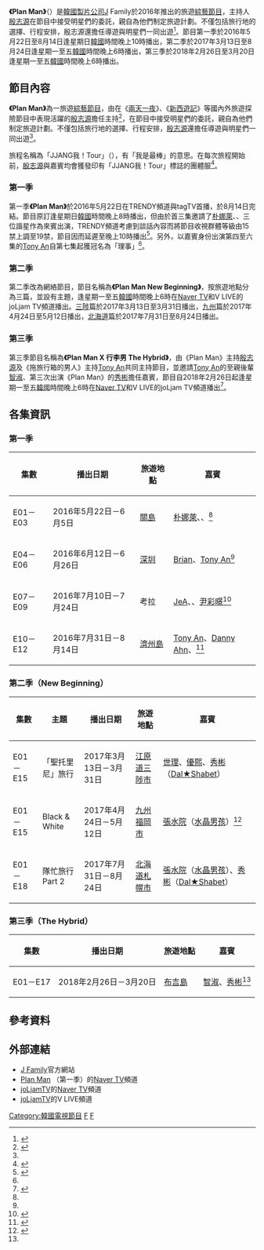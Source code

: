 {{About|综艺节目|2014年电影|Plan Man}}
{{電視節目信息框
| 名稱     = Plan Man
| 原名     = {{lang|ko|플랜맨}}
| 圖片     = [[File:Plan_Man.jpg|300px]]
| 類型     = [[綜藝節目|綜藝節目]]
| 總導演   = 
| 主持     = [[殷志源|殷志源]]<br>[[安勝浩|Tony An]]（第三季）
| 國家     = {{KOR}}
| 語言     = [[韓語|韓語]]
| 標語     = 旅行計劃者 — Plan Man
| 季數     = 3
| 集數     = 第一季：12<br>第二季：48<br>第三季：17
| 年份     = 2016年至今
| 每集長度 = 第一季：約60分鐘<br>第二至三季：10－15分鐘
| 製作年份 = 第一季：2016年<br>第二季：2017年<br>第三季：2017年－2018年
| 機位 　　= 多機位
| 外景     = 第一季：{{USA}}、{{CHN}} 、{{THA}}、{{KOR}}<br>第二季：{{KOR}}、{{JPN}}<br>第三季：{{THA}}
| 頻道     = 第一季：TRENDY、tagTV<br>第二至三季：[[Naver_TV|Naver TV]]、V LIVE
| 首播國家 = {{KOR}}
| 開始     = 第一季：{{start date|2016|5|22}}－{{end date|2016|8|14}}<br>第二季：{{start date|2017|3|13}}－{{end date|2017|8|24}}<br>第三季：{{start date|2018|2|26}}
| 結束     = {{end date|2018|3|20}}
| 播出時間 = 第一季：星期日晚上10時<br>第二至三季：星期一至五晚上6時
| 官方網站 = http://www.jfamily.co.kr/
| 格式         = 
| 製作公司 = J Family
| 相關節目  = Plan Girl、拖旅行箱的男人
}}

'''《Plan Man》'''（{{lang-ko|'''플랜맨'''}}）是[[韓國|韓國]][[製片公司|製片公司]]J Family於2016年推出的旅遊[[綜藝節目|綜藝節目]]，主持人[[殷志源|殷志源]]在節目中接受明星們的委託，親自為他們制定旅遊計劃。不僅包括旅行地的選擇、行程安排，殷志源還擔任導遊與明星們一同出遊<ref name="S1E04">{{Cite news|url=https://tw.news.yahoo.com/brian%E6%AE%B7%E5%BF%97%E6%BA%90tonyan%E4%B8%89%E4%BA%BA%E8%B5%B4%E6%B7%B1%E5%9C%B3%E6%97%85%E8%A1%8C-plan-man-%E7%AF%80%E7%9B%AE6%E6%9C%88%E6%92%AD%E5%87%BA-055500005.html|title=Brian殷志源TonyAN赴深圳旅行 《Plan Man》6月播出|newspaper=Yahoo奇摩新聞|date=2016-05-24|accessdate=2017-01-08|archive-date=2017-01-09|archive-url=https://web.archive.org/web/20170109190249/https://tw.news.yahoo.com/brian%E6%AE%B7%E5%BF%97%E6%BA%90tonyan%E4%B8%89%E4%BA%BA%E8%B5%B4%E6%B7%B1%E5%9C%B3%E6%97%85%E8%A1%8C-plan-man-%E7%AF%80%E7%9B%AE6%E6%9C%88%E6%92%AD%E5%87%BA-055500005.html|dead-url=no}}{{zh}}</ref>。節目第一季於2016年5月22日至8月14日逢星期日[[韓國|韓國]]時間晚上10時播出，第二季於2017年3月13日至8月24日逢星期一至五[[韓國|韓國]]時間晚上6時播出，第三季於2018年2月26日至3月20日逢星期一至五[[韓國|韓國]]時間晚上6時播出。

== 節目內容 ==
'''《Plan Man》'''為一旅遊[[綜藝節目|綜藝節目]]，由在《[[兩天一夜|兩天一夜]]》、《[[新西遊記|新西遊記]]》等國內外旅遊探險節目中表現活躍的[[殷志源|殷志源]]擔任主持<ref>{{Cite news|url=http://www.sportsworldi.com/content/html/2016/05/02/20160502002941.html|title=殷志源，將單獨主持'Plan Man'|newspaper=Sports Worldi|date=2016-05-02|accessdate=2018-02-13|archive-date=2018-02-13|archive-url=https://web.archive.org/web/20180213195341/http://www.sportsworldi.com/content/html/2016/05/02/20160502002941.html|dead-url=no}}{{ko}}</ref>，在節目中接受明星們的委託，親自為他們制定旅遊計劃。不僅包括旅行地的選擇、行程安排，[[殷志源|殷志源]]還擔任導遊與明星們一同出遊<ref name="S1E04"/>。

旅程名稱為「JJANG我！Tour」（{{lang-ko|짱나투어}}），有「我是最棒」的意思。在每次旅程開始前，[[殷志源|殷志源]]與嘉賓均會獲發印有「JJANG我！Tour」標誌的團體服<ref name="jjangna">{{Cite news|url=http://sports.donga.com/3/all/20160708/79097164/2|title=‘Produce 101’ JeA·黃仁善·尹彩暻，殷志源XTony An的泰國旅行|newspaper=Sports 東亞|date=2016-07-08|accessdate=2018-02-14|archive-date=2018-02-14|archive-url=https://web.archive.org/web/20180214142358/http://sports.donga.com/3/all/20160708/79097164/2|dead-url=no}}{{ko}}</ref>。

=== 第一季 ===
第一季'''《Plan Man》'''於2016年5月22日在TRENDY頻道與tagTV首播，於8月14日完結。節目原訂逢星期日[[韓國|韓國]]時間晚上8時播出，但由於首三集邀請了[[朴娜萊_(喜劇演員)|朴娜萊]]、{{link-ko|金智珉|김지민 (희극인)}}、{{link-ko|朴素英|박소영 (희극인)|-{朴}-素英}}三位諧星作為來賓出演，TRENDY頻道考慮到談話內容而將節目收視群體等級由15禁上調至19禁，節目因而延遲至晚上10時播出<ref name="S1E01">{{Cite news|url=http://www.allthatstar.com/view.php?action=1795&postID=242132|title=殷志源《Plan Man》被定为19禁 官方：考虑谈话内容|newspaper=全星網|date=2016-05-16|access-date=2017-03-11|archive-url=https://web.archive.org/web/20170312084527/http://www.allthatstar.com/view.php?action=1795&postID=242132|archive-date=2017-03-12|dead-url=yes}}{{zh}}</ref>。另外，以嘉賓身份出演第四至六集的[[安勝浩|Tony An]]自第七集起獲冠名為「理事」<ref name="jjangna"/>。

=== 第二季 ===
第二季改為網絡節目，節目名稱為'''《Plan Man New Beginning》'''，按旅遊地點分為三篇，並設有主題，逢星期一至五[[韓國|韓國]]時間晚上6時在[[Naver_TV|Naver TV]]和V LIVE的joLjam TV頻道播出。[[三陟市|三陟]]篇於2017年3月13日至3月31日播出，[[九州_(日本)|九州]]篇於2017年4月24日至5月12日播出，[[北海道|北海道]]篇於2017年7月31日至8月24日播出。

=== 第三季 ===
第三季節目名稱為'''《Plan Man X 行李男 The Hybrid》'''，由《Plan Man》主持[[殷志源|殷志源]]及《拖旅行箱的男人》主持[[安勝浩|Tony An]]共同主持節目，並邀請[[安勝浩|Tony An]]的至親後輩[[金智淑_(藝人)|智淑]]、第三次出演《Plan Man》的[[秀彬|秀彬]]擔任嘉賓，節目自2018年2月26日起逢星期一至五[[韓國|韓國]]時間晚上6時在[[Naver_TV|Naver TV]]和V LIVE的joLjam TV頻道播出<ref name="S3">{{Cite news|url=http://sports.chosun.com/news/ntype.htm?id=201802140100116460008414&servicedate=20180213|title='The Hybrid' 水晶男孩殷志源與H.O.T. Tony An相遇了|newspaper=Sports Chosun|date=2018-02-13|accessdate=2018-02-13|archive-date=2018-02-13|archive-url=https://web.archive.org/web/20180213195347/http://sports.chosun.com/news/ntype.htm?id=201802140100116460008414&servicedate=20180213|dead-url=no}}{{ko}}</ref>。

== 各集資訊 ==
=== 第一季 ===
{| class="wikitable"
!集數!!播出日期!!旅遊地點!!嘉賓
|-
! E01－E03
| 2016年5月22日－6月5日 || {{USA}}[[關島|關島]] || [[朴娜萊_(喜劇演員)|朴娜萊]]、{{link-ko|金智珉|김지민 (희극인)}}、{{link-ko|朴素英|박소영 (희극인)|-{朴}-素英}}<ref name="S1E01"/>
|-
! E04－E06
| 2016年6月12日－6月26日 || {{CHN}}[[深圳|深圳]] || [[朱玟奎|Brian]]、[[安勝浩|Tony An]]<ref name="S1E04"/>
|-
! E07－E09
| 2016年7月10日－7月24日 || {{THA}}考拉 || [[JeA|JeA]]、{{link-ko|黃仁善|황인선}}、[[尹彩暻|尹彩暻]]<ref>{{Cite news|url=http://www.kookje.co.kr/news2011/asp/newsbody.asp?code=0500&key=20160710.99002001331|title='Plan Man' Tony An出任理事？…JeA-黃仁善-尹彩暻的'泰國考拉'篇|newspaper={{link-ko|國際新聞|국제신문}}|date=2016-07-10|accessdate=2018-02-13|archive-date=2018-02-13|archive-url=https://web.archive.org/web/20180213195440/http://www.kookje.co.kr/news2011/asp/newsbody.asp?code=0500&key=20160710.99002001331|dead-url=no}}{{zh}}</ref>
|-
! E10－E12
| 2016年7月31日－8月14日 || {{KOR}}[[濟州島|濟州島]] || [[安勝浩|Tony An]]、[[安信源|Danny Ahn]]、{{link-ko|千明勳|천명훈}}<ref>{{Cite news|url=http://kpopn.niusnews.com/=K2iue576|title=殷志源將與「元祖偶像」一起去旅行！|newspaper=kpopn|date=2016-07-06|access-date=2017-03-11|archive-url=https://web.archive.org/web/20170312083315/http://kpopn.niusnews.com/=K2iue576|archive-date=2017-03-12|dead-url=yes}}{{zh}}</ref>
|}

=== 第二季（New Beginning）===
{| class="wikitable"
|-
! 集數 !! 主題 !! 播出日期 !! 旅遊地點 !! 嘉賓
|-
! E01－E15
|「聖托里尼」旅行 || 2017年3月13日－3月31日 || {{KOR}}[[江原道_(韓國)|江原道]][[三陟市|三陟市]] || [[世理|世理]]、[[優熙|優熙]]、[[秀彬|秀彬]]（[[Dal★Shabet|Dal★Shabet]]）
|-
! E01－E15
| Black & White || 2017年4月24日－5月12日 || {{JPN}}[[九州_(日本)|九州]][[福岡市|福岡市]] || [[張水院|張水院]]（[[水晶男孩|水晶男孩]]）<ref>{{Cite news|url=http://www.koreastardaily.com/tc/news/91834|title=水晶男孩隊長老么合照　20 年來始終耀眼|newspaper=韓星網|date=2017-03-04|accessdate=2017-03-11|archive-date=2017-03-12|archive-url=https://web.archive.org/web/20170312063014/http://www.koreastardaily.com/tc/news/91834|dead-url=no}}{{zh}}</ref>
|-
! E01－E18
| 隊忙旅行 Part 2 || 2017年7月31日－8月24日 || {{JPN}}[[北海道|北海道]][[札幌市|札幌市]] || [[張水院|張水院]]（[[水晶男孩|水晶男孩]]）、[[秀彬|秀彬]]（[[Dal★Shabet|Dal★Shabet]]）
|}

=== 第三季（The Hybrid）===
{| class="wikitable"
|-
! 集數 !! 播出日期 !! 旅遊地點 !! 嘉賓
|-
! E01－E17
| 2018年2月26日－3月20日 || {{THA}}[[布吉島|布吉島]] || [[金智淑_(藝人)|智淑]]、[[秀彬|秀彬]]<ref name="S3"/>
|}

==參考資料==
{{reflist}}

==外部連結==
* [http://www.jfamily.co.kr/ J Family]{{Wayback|url=http://www.jfamily.co.kr/ |date=20170312074530 }}官方網站
* [http://tv.naver.com/planman Plan Man] {{Wayback|url=http://tv.naver.com/planman |date=20220131143530 }}（第一季）的[[Naver_TV|Naver TV]]頻道
* [http://tv.naver.com/joljam joLjamTV]{{Wayback|url=http://tv.naver.com/joljam |date=20170622152913 }}的[[Naver_TV|Naver TV]]頻道
* [http://channels.vlive.tv/DF43FD/video joLjamTV]{{Wayback|url=http://channels.vlive.tv/DF43FD/video |date=20180226212141 }}的V LIVE頻道

[[Category:韓國電視節目|Category:韓國電視節目]]
[[Category:韓國綜藝節目|F]]
[[Category:旅遊節目|F]]